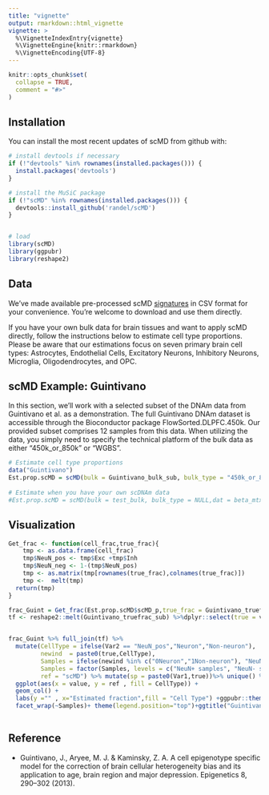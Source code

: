 ```yaml
---
title: "vignette"
output: rmarkdown::html_vignette
vignette: >
  %\VignetteIndexEntry{vignette}
  %\VignetteEngine{knitr::rmarkdown}
  %\VignetteEncoding{UTF-8}
---
```


```r
knitr::opts_chunk$set(
  collapse = TRUE,
  comment = "#>"
)
```


## Installation

You can install the most recent updates of scMD from github with:

```r
# install devtools if necessary
if (!"devtools" %in% rownames(installed.packages())) {
  install.packages('devtools')
}

# install the MuSiC package
if (!"scMD" %in% rownames(installed.packages())) {
  devtools::install_github('randel/scMD')
}


# load
library(scMD)
library(ggpubr)
library(reshape2)
```

## Data

We've made available pre-processed scMD [signatures](https://github.com/randel/scMD/tree/main/Processed_data_450k850k) in CSV format for your convenience. You're welcome to download and use them directly.

If you have your own bulk data for brain tissues and want to apply scMD directly, follow the instructions below to estimate cell type proportions. Please be aware that our estimations focus on seven primary brain cell types: Astrocytes, Endothelial Cells, Excitatory Neurons, Inhibitory Neurons, Microglia, Oligodendrocytes, and OPC.

## scMD Example: Guintivano

In this section, we'll work with a selected subset of the DNAm data from Guintivano et al. as a demonstration. The full Guintivano DNAm dataset is accessible through the Bioconductor package FlowSorted.DLPFC.450k. Our provided subset comprises 12 samples from this data. When utilizing the data, you simply need to specify the technical platform of the bulk data as either "450k_or_850k" or "WGBS".

```r
# Estimate cell type proportions
data("Guintivano")
Est.prop.scMD = scMD(bulk = Guintivano_bulk_sub, bulk_type = "450k_or_850k")
                               
# Estimate when you have your own scDNAm data
#Est.prop.scMD = scMD(bulk = test_bulk, bulk_type = NULL,dat = beta_mtx,DM_df = df)

```

## Visualization

```r

Get_frac <- function(cell_frac,true_frac){
    tmp <- as.data.frame(cell_frac)
    tmp$NeuN_pos <- tmp$Exc +tmp$Inh
    tmp$NeuN_neg <- 1-(tmp$NeuN_pos)
    tmp <- as.matrix(tmp[rownames(true_frac),colnames(true_frac)])
    tmp <-  melt(tmp)
  return(tmp)
}

frac_Guint = Get_frac(Est.prop.scMD$scMD_p,true_frac = Guintivano_truefrac_sub)
tf <- reshape2::melt(Guintivano_truefrac_sub) %>%dplyr::select(true = value,everything())


frac_Guint %>% full_join(tf) %>%
  mutate(CellType = ifelse(Var2 == "NeuN_pos","Neuron","Non-neuron"),
         newind  = paste0(true,CellType),
         Samples = ifelse(newind %in% c("0Neuron","1Non-neuron"), "NeuN- samples","NeuN+ samples"),
         Samples = factor(Samples, levels = c("NeuN+ samples", "NeuN- samples")),
         ref = "scMD") %>% mutate(sp = paste0(Var1,true))%>% unique() %>% group_by(CellType,Samples,ref) %>% summarize(value = mean(value)) %>%
  ggplot(aes(x = value, y = ref , fill = CellType)) +
  geom_col() +
  labs(y ="" , x="Estimated fraction",fill = "Cell Type") +ggpubr::theme_pubr()+
  facet_wrap(~Samples)+ theme(legend.position="top")+ggtitle("Guintivano" )+scale_fill_manual(values=c("Non-neuron" = "#8491B4B2",
                                                                                                                 "Neuron" = "#71D0F5FF"))
```

Reference
----------
* Guintivano, J., Aryee, M. J. & Kaminsky, Z. A. A cell epigenotype specific model for the correction of brain cellular heterogeneity bias and its application to age, brain region and major depression. Epigenetics 8, 290–302 (2013).
